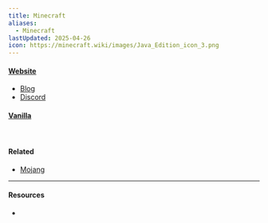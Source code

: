 ```yaml
---
title: Minecraft
aliases:
  - Minecraft
lastUpdated: 2025-04-26
icon: https://minecraft.wiki/images/Java_Edition_icon_3.png
---
```



#### [Website](https://minecraft.net)
- [Blog](https://minecraft.net/en-us/articles)
- [Discord](https://discord.gg/minecraft)

#### [Vanilla](/vanilla)

<br />

<Yb src="https://youtube.com/embed/MmB9b5njVbA" />

#### Related
- [Mojang](/mojang)

---

#### Resources

- <Wiki src="https://minecraft.wiki/w/Minecraft" />